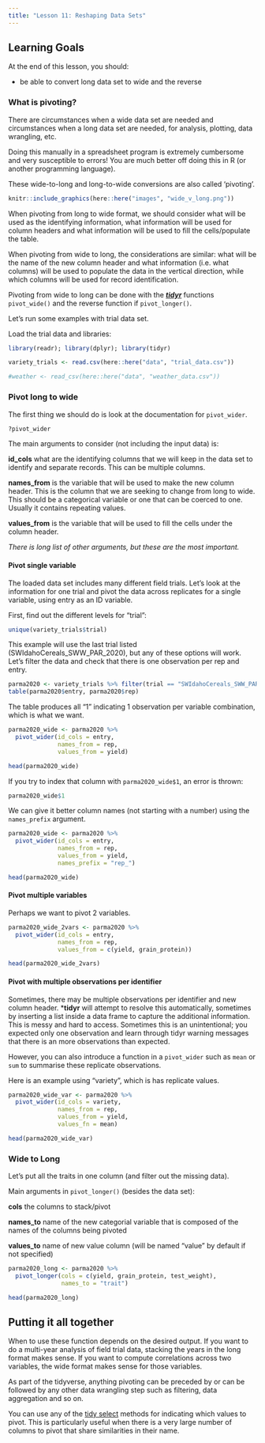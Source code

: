 ```yaml
---
title: "Lesson 11: Reshaping Data Sets"
---
```


::: {.callout-caution collapse="false"}
## Learning Goals

At the end of this lesson, you should:

-   be able to convert long data set to wide and the reverse
:::

### What is pivoting?

There are circumstances when a wide data set are needed and circumstances when a long data set are needed, for analysis, plotting, data wrangling, etc.

Doing this manually in a spreadsheet program is extremely cumbersome and very susceptible to errors! You are much better off doing this in R (or another programming language).

These wide-to-long and long-to-wide conversions are also called 'pivoting'.

```r
knitr::include_graphics(here::here("images", "wide_v_long.png"))
```

When pivoting from long to wide format, we should consider what will be used as the identifying information, what information will be used for column headers and what information will be used to fill the cells/populate the table.

When pivoting from wide to long, the considerations are similar: what will be the name of the new column header and what information (i.e. what columns) will be used to populate the data in the vertical direction, while which columns will be used for record identification.

Pivoting from wide to long can be done with the [***tidyr***](https://tidyr.tidyverse.org/) functions `pivot_wide()` and the reverse function if `pivot_longer()`.

Let's run some examples with trial data set.

Load the trial data and libraries:

```r
library(readr); library(dplyr); library(tidyr)

variety_trials <- read.csv(here::here("data", "trial_data.csv")) 

#weather <- read_csv(here::here("data", "weather_data.csv"))
```

### Pivot long to wide

The first thing we should do is look at the documentation for `pivot_wider`.

```r
?pivot_wider
```

The main arguments to consider (not including the input data) is:

**id_cols** what are the identifying columns that we will keep in the data set to identify and separate records. This can be multiple columns.

**names_from** is the variable that will be used to make the new column header. This is the column that we are seeking to change from long to wide. This should be a categorical variable or one that can be coerced to one. Usually it contains repeating values.

**values_from** is the variable that will be used to fill the cells under the column header.

*There is long list of other arguments, but these are the most important.*

#### Pivot single variable

The loaded data set includes many different field trials. Let's look at the information for one trial and pivot the data across replicates for a single variable, using entry as an ID variable.

First, find out the different levels for "trial":

```r
unique(variety_trials$trial)
```

This example will use the last trial listed (SWIdahoCereals_SWW_PAR_2020), but any of these options will work. Let's filter the data and check that there is one observation per rep and entry.

```r
parma2020 <- variety_trials %>% filter(trial == "SWIdahoCereals_SWW_PAR_2020") 
table(parma2020$entry, parma2020$rep)
```

The table produces all "1" indicating 1 observation per variable combination, which is what we want.

```r
parma2020_wide <- parma2020 %>% 
  pivot_wider(id_cols = entry,
              names_from = rep,
              values_from = yield)

head(parma2020_wide)
```

If you try to index that column with `parma2020_wide$1`, an error is thrown:

```r
parma2020_wide$1
```

We can give it better column names (not starting with a number) using the `names_prefix` argument.

```r
parma2020_wide <- parma2020 %>% 
  pivot_wider(id_cols = entry,
              names_from = rep,
              values_from = yield,
              names_prefix = "rep_")

head(parma2020_wide)
```

#### Pivot multiple variables

Perhaps we want to pivot 2 variables.

```r
parma2020_wide_2vars <- parma2020 %>%
  pivot_wider(id_cols = entry,
              names_from = rep,
              values_from = c(yield, grain_protein))

head(parma2020_wide_2vars)
```

#### Pivot with multiple observations per identifier

Sometimes, there may be multiple observations per identifier and new column header. \***tidyr** will attempt to resolve this automatically, sometimes by inserting a list inside a data frame to capture the additional information. This is messy and hard to access. Sometimes this is an unintentional; you expected only one observation and learn through tidyr warning messages that there is an more observations than expected.

However, you can also introduce a function in a `pivot_wider` such as `mean` or `sum` to summarise these replicate observations.

Here is an example using "variety", which is has replicate values.

```r
parma2020_wide_var <- parma2020 %>%
  pivot_wider(id_cols = variety,
              names_from = rep, 
              values_from = yield,
              values_fn = mean)

head(parma2020_wide_var)
```

### Wide to Long

Let's put all the traits in one column (and filter out the missing data).

Main arguments in `pivot_longer()` (besides the data set):

**cols** the columns to stack/pivot

**names_to** name of the new categorial variable that is composed of the names of the columns being pivoted

**values_to** name of new value column (will be named "value" by default if not specified)

```r
parma2020_long <- parma2020 %>% 
  pivot_longer(cols = c(yield, grain_protein, test_weight),
               names_to = "trait")

head(parma2020_long)
```

::: callout-tip
## Putting it all together

When to use these function depends on the desired output. If you want to do a multi-year analysis of field trial data, stacking the years in the long format makes sense. If you want to compute correlations across two variables, the wide format makes sense for those variables.

As part of the tidyverse, anything pivoting can be preceded by or can be followed by any other data wrangling step such as filtering, data aggregation and so on.

You can use any of the [tidy select](https://tidyselect.r-lib.org/reference/starts_with.html) methods for indicating which values to pivot. This is particularly useful when there is a very large number of columns to pivot that share similarities in their name.
:::
